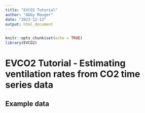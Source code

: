 ```yaml
---
title: "EVCO2 Tutorial"
author: "Abby Mauger"
date: "2023-12-13"
output: html_document
---
```


```r
knitr::opts_chunk$set(echo = TRUE)
library(EVCO2)
```

# EVCO2 Tutorial - Estimating ventilation rates from CO2 time series data

## Example data

```r

```
